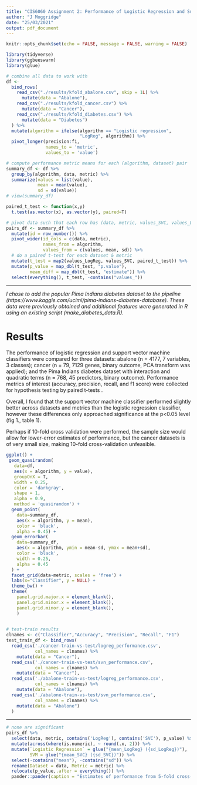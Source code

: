 ```yaml
---
title: "CIS6060 Assignment 2: Performance of Logistic Regression and Support Vector Machines Classifiers on Three Datasets"
author: "J Moggridge"
date: "25/03/2021"
output: pdf_document
---
```



```r
knitr::opts_chunk$set(echo = FALSE, message = FALSE, warning = FALSE)
```

```r
library(tidyverse)
library(ggbeeswarm)
library(glue)

# combine all data to work with
df <- 
  bind_rows(
    read_csv("./results/kfold_abalone.csv", skip = 1L) %>% 
      mutate(data = "Abalone"),
    read_csv("./results/kfold_cancer.csv") %>% 
      mutate(data = "Cancer"),
    read_csv("./results/kfold_diabetes.csv") %>% 
      mutate(data = "Diabetes")
  ) %>%
  mutate(algorithm = ifelse(algorithm == "Logistic regression", 
                            "LogReg", algorithm)) %>% 
  pivot_longer(precision:f1, 
               names_to = 'metric', 
               values_to = 'value')
```


```r
# compute performance metric means for each (algorithm, dataset) pair
summary_df <- df %>% 
  group_by(algorithm, data, metric) %>% 
  summarize(values = list(value),
            mean = mean(value), 
            sd = sd(value))
# view(summary_df)

paired_t_test <- function(x,y) 
  t.test(as.vector(x), as.vector(y), paired=T)

# pivot data such that each row has (data, metric, values_SVC, values_LogReg)
pairs_df <- summary_df %>% 
  mutate(id = row_number()) %>% 
  pivot_wider(id_cols = c(data, metric), 
              names_from = algorithm, 
              values_from = c(values, mean, sd)) %>% 
  # do a paired t-test for each dataset & metric
  mutate(t_test = map2(values_LogReg, values_SVC, paired_t_test)) %>% 
  mutate(p_value = map_dbl(t_test, "p.value"),
         mean_diff = map_dbl(t_test, "estimate")) %>% 
  select(everything(), t_test, -contains("values_"))
```

---


*I chose to add the popular Pima Indians diabetes dataset to the pipeline (https://www.kaggle.com/uciml/pima-indians-diabetes-database). These data were previously obtained and additional features were generated in R using an existing script (make_diabetes_data.R).*


# Results

The performance of logistic regression and support vector machine classifiers were compared for three datasets: abalone (n = 4177, 7 variables, 3 classes); cancer (n = 79, 7129 genes, binary outcome, PCA transform was applied); and the Pima Indians diabetes dataset with interaction and quadratic terms (n = 768, 45 predictors, binary outcome). Performance metrics of interest (accuracy, precision, recall, and f1 score) were collected for hypothesis testing by paired t-tests .

Overall, I found that the support vector machine classifier performed slightly better across datasets and metrics than the logistic regression classifier, however these differences only approached significance at the p<0.05 level (fig 1., table 1). 

Perhaps if 10-fold cross validation were performed, the sample size would allow for lower-error estimates of performance, but the cancer datasets is of very small size, making 10-fold cross-validation unfeasible.



```r

ggplot() +
 geom_quasirandom(
   data=df, 
   aes(x = algorithm, y = value), 
   groupOnX = T,
   width = 0.25, 
   color = 'darkgray',
   shape = 1,
   alpha = 0.9,
   method = 'quasirandom') +
  geom_point(
    data=summary_df, 
    aes(x = algorithm, y = mean),
    color = 'black', 
    alpha = 0.45) +
  geom_errorbar(
    data=summary_df, 
    aes(x = algorithm, ymin = mean-sd, ymax = mean+sd),
    color = 'black', 
    width = 0.25,
    alpha = 0.45
  ) +
  facet_grid(data~metric, scales = 'free') +
  labs(x="Classifier", y = NULL) +
  theme_bw() +
  theme(
    panel.grid.major.x = element_blank(),
    panel.grid.minor.x = element_blank(),
    panel.grid.minor.y = element_blank(),
    )
  
```


```r
# test-train results
clnames <- c("Classifier","Accuracy", "Precision", "Recall", "F1") 
test_train_df <- bind_rows(
  read_csv('./cancer-train-vs-test/logreg_performance.csv',
           col_names = clnames) %>%
    mutate(data = "Cancer"),
  read_csv('./cancer-train-vs-test/svn_performance.csv', 
           col_names = clnames) %>%
    mutate(data = "Cancer"),
  read_csv('./abalone-train-vs-test/logreg_performance.csv',
           col_names = clnames) %>%
    mutate(data = "Abalone"),
  read_csv('./abalone-train-vs-test/svn_performance.csv', 
           col_names = clnames) %>%
    mutate(data = "Abalone")
  )

```




----

```r
# none are significant
pairs_df %>%
  select(data, metric, contains('LogReg'), contains('SVC'), p_value) %>%
  mutate(across(where(is.numeric), ~ round(.x, 2))) %>% 
  mutate(`Logistic Regression` = glue("{mean_LogReg} ({sd_LogReg})"),
         SVM = glue("{mean_SVC} ({sd_SVC})")) %>% 
  select(-contains("mean"), -contains("sd")) %>% 
  rename(Dataset = data, Metric = metric) %>% 
  relocate(p_value,.after = everything()) %>% 
  pander::pander(caption = "Estimates of performance from 5-fold cross-validation of logistic regression and SVM classifiers applied to 3 datasets. Data are expressed as 'means (standard deviation)'")
```